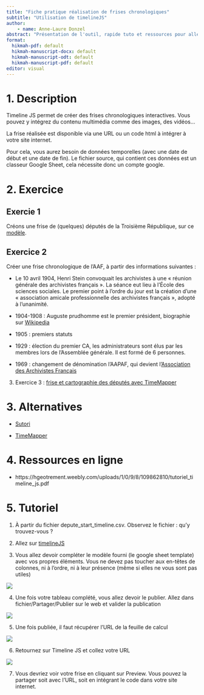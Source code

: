 ---
title: "Fiche pratique réalisation de frises chronologiques"
subtitle: "Utilisation de timelineJS"
author:
    - name: Anne-Laure Donzel
abstract: "Présentation de l'outil, rapide tuto et ressources pour aller plus loin"
format:
  hikmah-pdf: default
  hikmah-manuscript-docx: default
  hikmah-manuscript-odt: default
  hikmah-manuscript-pdf: default
editor: visual
---

# 1. Description

Timeline JS permet de créer des frises chronologiques interactives. Vous pouvez y intégrez du contenu multimédia comme des images, des vidéos...

La frise réalisée est disponible via une URL ou un code html à intégrer à votre site internet.

Pour cela, vous aurez besoin de données temporelles (avec une date de début et une date de fin). Le fichier source, qui contient ces données est un classeur Google Sheet, cela nécessite donc un compte google.

# 2. Exercice

## Exercie 1

Créons une frise de (quelques) députés de la Troisième République, sur ce [modèle](https://cdn.knightlab.com/libs/timeline3/latest/embed/index.html?source=14iK4j7BjoIyALvg4GhgJpOQD9MlAo0iAp72Byl_LYJc&font=Default&lang=en&initial_zoom=2&height=650).

## Exercice 2

Créer une frise chronologique de l'AAF, à partir des informations suivantes :

-   Le 10 avril 1904, Henri Stein convoquait les archivistes à une « réunion générale des archivistes français ». La séance eut lieu à l'École des sciences sociales. Le premier point à l'ordre du jour est la création d'une « association amicale professionnelle des archivistes français », adopté à l'unanimité.

-   1904-1908 : Auguste prudhomme est le premier président, biographie sur [Wikipedia](https://fr.wikipedia.org/wiki/Auguste_Prudhomme)

-   1905 : premiers statuts

-   1929 : élection du premier CA, les administrateurs sont élus par les membres lors de l'Assemblée générale. Il est formé de 6 personnes.

-   1969 : changement de dénomination l'AAPAF, qui devient l'[Association des Archivistes Français](https://www.persee.fr/doc/gazar_0016-5522_1969_num_65_1_2084)

3. Exercice 3 : [frise et cartographie des députés avec TimeMapper](https://timemapper.okfnlabs.org/anon/ditgwf-dputs-de-la-iiime-rpublique-test-timemapper#6)

# 3. Alternatives

- [Sutori](https://www.sutori.com/en/stories/sutori)

- [TimeMapper](https://timemapper.okfnlabs.org/)

# 4. Ressources en ligne

-   https://hgeotrement.weebly.com/uploads/1/0/9/8/109862810/tutoriel_timeline_js.pdf

# 5. Tutoriel

1.  À partir du fichier depute_start_timeline.csv. Observez le fichier : qu'y trouvez-vous ?

2.  Allez sur [timelineJS](https://timeline.knightlab.com/)

3.  Vous allez devoir compléter le modèle fourni (le google sheet template) avec vos propres éléments. Vous ne devez pas toucher aux en-têtes de colonnes, ni à l'ordre, ni à leur présence (même si elles ne vous sont pas utiles)

![](img/time01.png)

4.  Une fois votre tableau complété, vous allez devoir le publier. Allez dans fichier/Partager/Publier sur le web et valider la publication

![](img/time02.png)

5.  Une fois publiée, il faut récupérer l'URL de la feuille de calcul

![](img/time03.png)

6.  Retournez sur Timeline JS et collez votre URL

![](img/time04.png)

7.  Vous devriez voir votre frise en cliquant sur Preview. Vous pouvez la partager soit avec l'URL, soit en intégrant le code dans votre site internet.
